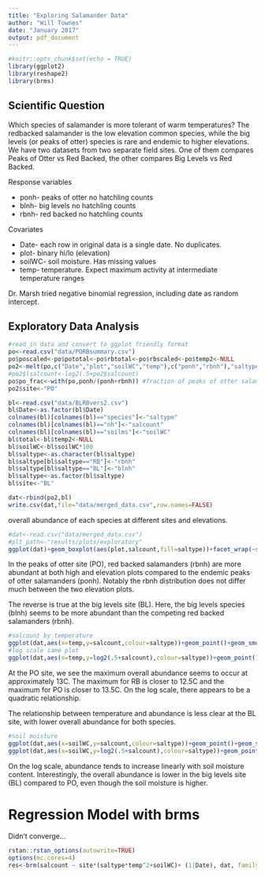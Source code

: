 ```yaml
---
title: "Exploring Salamander Data"
author: "Will Townes"
date: "January 2017"
output: pdf_document
---
```


```r
#knitr::opts_chunk$set(echo = TRUE)
library(ggplot2)
library(reshape2)
library(brms)
```

## Scientific Question

Which species of salamander is more tolerant of warm temperatures? The redbacked salamander is the low elevation common species, while the big levels (or peaks of otter) species is rare and endemic to higher elevations. We have two datasets from two separate field sites. One of them compares Peaks of Otter vs Red Backed, the other compares Big Levels vs Red Backed.

Response variables

* ponh- peaks of otter no hatchling counts
* blnh- big levels no hatchling counts
* rbnh- red backed no hatchling counts

Covariates

* Date- each row in original data is a single date. No duplicates.
* plot- binary hi/lo (elevation)
* soilWC- soil moisture. Has missing values
* temp- temperature. Expect maximum activity at intermediate temperature ranges

Dr. Marsh tried negative binomial regression, including date as random intercept.

## Exploratory Data Analysis

```r
#read in data and convert to ggplot friendly format
po<-read.csv("data/PORBsummary.csv")
po$poscaled<-po$pototal<-po$rbtotal<-po$rbscaled<-po$temp2<-NULL
po2<-melt(po,c("Date","plot","soilWC","temp"),c("ponh","rbnh"),"saltype",value.name="salcount")
#po2$lsalcount<-log2(.5+po2$salcount)
po$po_frac<-with(po,ponh/(ponh+rbnh)) #fraction of peaks of otter salamanders
po2$site<-"PO"

bl<-read.csv("data/BLRBvers2.csv")
bl$Date<-as.factor(bl$Date)
colnames(bl)[colnames(bl)=="species"]<-"saltype"
colnames(bl)[colnames(bl)=="nh"]<-"salcount"
colnames(bl)[colnames(bl)=="soilms"]<-"soilWC"
bl$total<-bl$temp2<-NULL
bl$soilWC<-bl$soilWC*100
bl$saltype<-as.character(bl$saltype)
bl$saltype[bl$saltype=="RB"]<-"rbnh"
bl$saltype[bl$saltype=="BL"]<-"blnh"
bl$saltype<-as.factor(bl$saltype)
bl$site<-"BL"

dat<-rbind(po2,bl)
write.csv(dat,file="data/merged_data.csv",row.names=FALSE)
```

overall abundance of each species at different sites and elevations.

```r
#dat<-read.csv("data/merged_data.csv")
#plt_path<-"results/plots/exploratory"
ggplot(dat)+geom_boxplot(aes(plot,salcount,fill=saltype))+facet_wrap(~site,scales="free")+ylab("count of adult salamanders")+theme_bw()
```

In the peaks of otter site (PO), red backed salamanders (rbnh) are more abundant at both high and elevation plots compared to the endemic peaks of otter salamanders (ponh). Notably the rbnh distribution does not differ much between the two elevation plots.

The reverse is true at the big levels site (BL). Here, the big levels species (blnh) seems to be more abundant than the competing red backed salamanders (rbnh).

```r
#salcount by temperature
ggplot(dat,aes(x=temp,y=salcount,colour=saltype))+geom_point()+geom_smooth()+facet_grid(site~.,scales="free_y")+theme_bw()+ylab("count of adult salamanders")
#log scale same plot
ggplot(dat,aes(x=temp,y=log2(.5+salcount),colour=saltype))+geom_point()+geom_smooth()+facet_grid(site~.,scales="free_y")+theme_bw()
```

At the PO site, we see the maximum overall abundance seems to occur at approximately 13C. The maximum for RB is closer to 12.5C and the maximum for PO is closer to 13.5C. On the log scale, there appears to be a quadratic relationship.

The relationship between temperature and abundance is less clear at the BL site, with lower overall abundance for both species.

```r
#soil moisture
ggplot(dat,aes(x=soilWC,y=salcount,colour=saltype))+geom_point()+geom_smooth()+theme_bw()+facet_grid(site~.,scales="free_y")
ggplot(dat,aes(x=soilWC,y=log2(.5+salcount),colour=saltype))+geom_point()+geom_smooth()+theme_bw()+facet_grid(site~.,scales="free_y")
```

On the log scale, abundance tends to increase linearly with soil moisture content. Interestingly, the overall abundance is lower in the big levels site (BL) compared to PO, even though the soil moisture is higher.

# Regression Model with brms

Didn't converge...

```r
rstan::rstan_options(autowrite=TRUE)
options(mc.cores=4)
res<-brm(salcount ~ site*(saltype*temp^2+soilWC)+ (1|Date), dat, family="negbinomial")
```